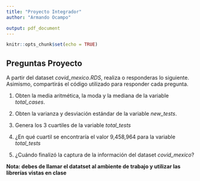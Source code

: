 ```yaml
---
title: "Proyecto Integrador"
author: "Armando Ocampo"

output: pdf_document
---
```


```r
knitr::opts_chunk$set(echo = TRUE)
```

## Preguntas Proyecto

A partir del dataset *covid_mexico.RDS*, realiza o responderas lo siguiente. Asimismo, compartirás el código utilizado para responder cada pregunta.


1. Obten la media aritmética, la moda y la mediana de la variable *total_cases*.

2. Obten la varianza y desviación estándar de la variable *new_tests*.

3. Genera los 3 cuartiles de la variable *total_tests*

4. ¿En qué cuartil se encontraría el valor 9,458,964 para la variable *total_tests*

5. ¿Cuándo finalizó la captura de la información del dataset *covid_mexico*?


**Nota: debes de llamar el datatset al ambiente de trabajo y utilizar las librerías vistas en clase**
